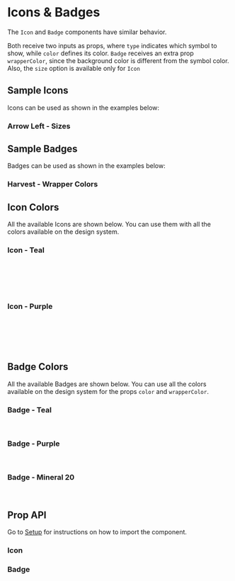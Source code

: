 

<Meta title="Components/Icons & Badges" component={Icon} />

<div class="docs-title">
  <div>
    <h1 class="docs-title__text">Icons & Badges</h1>
  </div>
</div>

<div class="docs-content">

The `Icon` and `Badge` components have similar behavior.

Both receive two inputs as props, where `type` indicates which symbol to show, while `color` defines its color.
`Badge` receives an extra prop `wrapperColor`, since the background color is different from the symbol color.
Also, the `size` option is available only for `Icon`

<h2>Sample Icons</h2>

Icons can be used as shown in the examples below:

<h3>Arrow Left - Sizes</h3>

<Canvas>
  <Story name="Sample Icon - Sizes">
    <Icon type='arrow-left' color="teal-40" />
    <Icon type='arrow-left' color="teal-40" size="petit" />
    <Icon type='arrow-left' color="teal-40" size="small" />
  </Story>
</Canvas>

<h2>Sample Badges</h2>

Badges can be used as shown in the examples below:

<h3>Harvest - Wrapper Colors</h3>

<Canvas>
  <Story name="Sample Badge - Wrapper Colors">
    <Badge type='harvest' wrapperColor="teal-40" color="white" />
    <Badge type='harvest' wrapperColor="purple-40" color="white" />
    <Badge type='harvest' color="mineral-40" wrapperColor="mineral-10" />
  </Story>
</Canvas>

<h2>Icon Colors</h2>

All the available Icons are shown below. You can use them with all the colors available on the design system.

<h3>Icon - Teal</h3>

<Canvas>
  <Story name="Icon Teal">
    <Fragment>
      <Icon type='arrow-left' color="teal-40"/>
      <Icon type='dropdown-closed' color="teal-40"/>
      <Icon type='remove' color="teal-40"/>
      <Icon type='eye-opened' color="teal-40"/>
      <Icon type='logout' color="teal-40"/>
      <Icon type='edit' color="teal-40"/>
      <Icon type='arrow-fill-right' color="teal-40"/>
      <br />
      <Icon type='arrow-right' color="teal-40"/>
      <Icon type='dropdown-open' color="teal-40"/>
      <Icon type='plus' color="teal-40"/>
      <Icon type='eye-closed' color="teal-40"/>
      <Icon type='track' color="teal-40"/>
      <Icon type='key' color="teal-40"/>
      <Icon type='arrow-fill-left' color="teal-40"/>
      <br />
      <Icon type='arrow-top' color="teal-40"/>
      <Icon type='collapse-closed' color="teal-40"/>
      <Icon type='minus' color="teal-40"/>
      <Icon type='magnifying-glass' color="teal-40"/>
      <Icon type='calendar' color="teal-40"/>
      <Icon type='upload' color="teal-40"/>
      <Icon type='chevron-right' color="teal-40"/>
      <br />
      <Icon type='arrow-down' color="teal-40"/>
      <Icon type='collapse-open' color="teal-40"/>
      <Icon type='check' color="teal-40"/>
      <Icon type='trash' color="teal-40"/>
      <Icon type='coin' color="teal-40"/>
      <Icon type='reload' color="teal-40"/>
      <Icon type='chevron-left' color="teal-40"/>
      <br />
      <Icon type='sort' color="teal-40" />
      <Icon type='menu-expand' color="teal-40" />
      <Icon type='menu-collapse' color="teal-40" />
      <Icon type='menu-default' color="teal-40" />
      <Icon type='external' color="teal-40" />
      <Icon type='wallet' color="teal-40" />
      <Icon type='workspace' color="teal-40" />
    </Fragment>
  </Story>
</Canvas>

<h3>Icon - Purple</h3>

<Canvas>
  <Story name="Icon Mineral 70">
    <Fragment>
      <Icon type='arrow-left' color="purple-60"/>
      <Icon type='dropdown-closed' color="purple-60"/>
      <Icon type='remove' color="purple-60"/>
      <Icon type='eye-opened' color="purple-60"/>
      <Icon type='logout' color="purple-60"/>
      <Icon type='edit' color="purple-60"/>
      <Icon type='arrow-fill-right' color="purple-60"/>
      <br />
      <Icon type='arrow-right' color="purple-60"/>
      <Icon type='dropdown-open' color="purple-60"/>
      <Icon type='plus' color="purple-60"/>
      <Icon type='eye-closed' color="purple-60"/>
      <Icon type='track' color="purple-60"/>
      <Icon type='key' color="purple-60"/>
      <Icon type='arrow-fill-left' color="purple-60"/>
      <br />
      <Icon type='arrow-top' color="purple-60"/>
      <Icon type='collapse-closed' color="purple-60"/>
      <Icon type='minus' color="purple-60"/>
      <Icon type='magnifying-glass' color="purple-60"/>
      <Icon type='calendar' color="purple-60"/>
      <Icon type='upload' color="purple-60"/>
      <Icon type='chevron-right' color="purple-60"/>
      <br />
      <Icon type='arrow-down' color="purple-60"/>
      <Icon type='collapse-open' color="purple-60"/>
      <Icon type='check' color="purple-60"/>
      <Icon type='trash' color="purple-60"/>
      <Icon type='coin' color="purple-60"/>
      <Icon type='reload' color="purple-60"/>
      <Icon type='chevron-left' color="purple-60"/>
      <br />
      <Icon type='sort' color="purple-60" />
      <Icon type='menu-expand' color="purple-60" />
      <Icon type='menu-collapse' color="purple-60" />
      <Icon type='menu-default' color="purple-60" />
      <Icon type='external' color="purple-60" />
      <Icon type='wallet' color="purple-60" />
      <Icon type='workspace' color="purple-60" />
    </Fragment>
  </Story>
</Canvas>

<h2>Badge Colors</h2>

All the available Badges are shown below. You can use all the colors available on the design system for the props `color` and `wrapperColor`.

<h3>Badge - Teal</h3>

<Canvas>
  <Story name="Badge Teal">
    <Fragment>
      <Badge type='harvest' wrapperColor="teal-40" color="white"/>
      <Badge type='ponto' wrapperColor="teal-40" color="white"/>
      <Badge type='meta' wrapperColor="teal-40" color="white"/>
      <br />
      <Badge type='star' wrapperColor="teal-40" color="white"/>
      <Badge type='floating-add' wrapperColor="teal-40" color="white"/>
    </Fragment>
  </Story>
</Canvas>

<h3>Badge - Purple</h3>

<Canvas>
  <Story name="Badge Mineral 70">
    <Fragment>
      <Badge type='harvest' wrapperColor="purple-60" color="white"/>
      <Badge type='ponto' wrapperColor="purple-60" color="white"/>
      <Badge type='meta' wrapperColor="purple-60" color="white"/>
      <br />
      <Badge type='star' wrapperColor="purple-60" color="white"/>
      <Badge type='floating-add' wrapperColor="purple-60" color="white"/>
    </Fragment>
  </Story>
</Canvas>

<h3>Badge - Mineral 20</h3>

<Canvas>
  <Story name="Badge Mineral 20">
    <Fragment>
      <Badge type='harvest' color="mineral-30" wrapperColor="mineral-10" />
      <Badge type='ponto' color="mineral-30" wrapperColor="mineral-10" />
      <Badge type='meta' color="mineral-30" wrapperColor="mineral-10" />
      <br />
      <Badge type='star' color="mineral-30" wrapperColor="mineral-10" />
      <Badge type='floating-add' color="mineral-30" wrapperColor="mineral-10" />
    </Fragment>
  </Story>
</Canvas>

<h2>Prop API</h2>
<p>Go to <a href="/?path=/docs/getting-started-setup-confetti--page">Setup</a> for instructions on how to import the component.  </p>

### Icon
<ArgsTable of={Icon} />

<h3>Badge</h3>

<ArgsTable of={Badge} />

</div>
